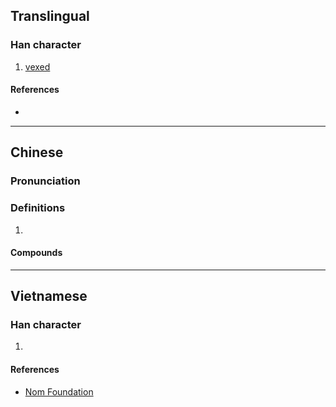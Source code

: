 {{character info/new}}
==Translingual==

===Han character===
{{Han char|rn=61|rad=心|as=06|sn=9|four=91060|canj=PMCW|ids=⿰忄西}}

# [[vexed]]

====References====
* {{Han ref|kx=0384.140|dkj=10557|dj=0714.300|hdz=42294.080|uh=6053|ud=24659|bh=CEC5|bd=52933}}

----

==Chinese==
{{zh-forms}}

===Pronunciation===
{{zh-pron
|m=xī
|c=sai1
|cat=
}}

===Definitions===
{{zh-hanzi}}

# {{rfdef|zh}}

====Compounds====
{{zh-der|孤孤恓恓|恓慘|恓惶|恓恓插插|恓恓惶惶|孤恓}}

----

==Vietnamese==

===Han character===
{{vi-readings|rs=心06|hanviet=tây}}

# {{defn|lang=vi|sort=心06}}

====References====
* [http://nomfoundation.org/common/nom_details.php?codepoint=6053 Nom Foundation]